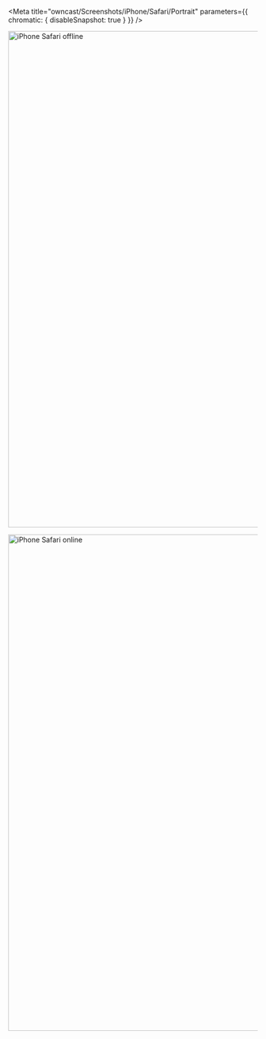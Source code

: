 
<Meta
  title="owncast/Screenshots/iPhone/Safari/Portrait"
  parameters={{ chromatic: { disableSnapshot: true } }}
/>

<Story name="Offline">

<img
  src="screenshots/ios-16-mobile-safari-ipad-pro-11-2022-landscape-offline.png"
  alt="iPhone Safari offline"
  height="1000px"
/>

</Story>

<Story name="Online">

<img
  src="screenshots/ios-16-mobile-safari-ipad-pro-11-2022-landscape-online.png"
  alt="iPhone Safari online"
  height="1000px"
/>

</Story>
